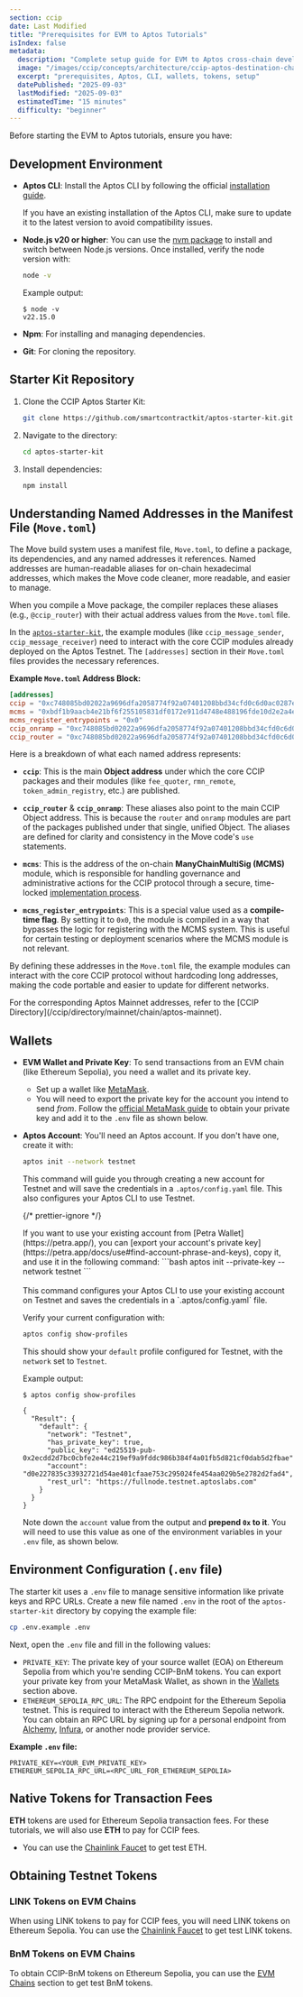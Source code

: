 ```yaml
---
section: ccip
date: Last Modified
title: "Prerequisites for EVM to Aptos Tutorials"
isIndex: false
metadata:
  description: "Complete setup guide for EVM to Aptos cross-chain development. Install Aptos CLI, Node.js, configure wallets, and get testnet tokens for CCIP Chainlink tutorials. Step-by-step instructions for developers building cross-chain applications."
  image: "/images/ccip/concepts/architecture/ccip-aptos-destination-chain.jpg"
  excerpt: "prerequisites, Aptos, CLI, wallets, tokens, setup"
  datePublished: "2025-09-03"
  lastModified: "2025-09-03"
  estimatedTime: "15 minutes"
  difficulty: "beginner"
---
```



Before starting the EVM to Aptos tutorials, ensure you have:

## Development Environment

- **Aptos CLI**: Install the Aptos CLI by following the official [installation guide](https://aptos.dev/en/build/cli).

    <Aside type="caution" title="Update Aptos CLI">

  If you have an existing installation of the Aptos CLI, make sure to update it to the latest version to avoid compatibility issues.

    </Aside>

- **Node.js v20 or higher**: You can use the [nvm package](http://nvm.sh/) to install and switch between Node.js versions. Once installed, verify the node version with:

  ```bash
  node -v
  ```

  Example output:

  ```text
  $ node -v
  v22.15.0
  ```

- **Npm**: For installing and managing dependencies.
- **Git**: For cloning the repository.

## Starter Kit Repository

1.  Clone the CCIP Aptos Starter Kit:

    ```bash
    git clone https://github.com/smartcontractkit/aptos-starter-kit.git
    ```

1.  Navigate to the directory:

    ```bash
    cd aptos-starter-kit
    ```

1.  Install dependencies:

    ```bash
    npm install
    ```

## Understanding Named Addresses in the Manifest File (`Move.toml`)

The Move build system uses a manifest file, `Move.toml`, to define a package, its dependencies, and any named addresses it references. Named addresses are human-readable aliases for on-chain hexadecimal addresses, which makes the Move code cleaner, more readable, and easier to manage.

When you compile a Move package, the compiler replaces these aliases (e.g., `@ccip_router`) with their actual address values from the `Move.toml` file.

In the [`aptos-starter-kit`](https://github.com/smartcontractkit/aptos-starter-kit), the example modules (like `ccip_message_sender`, `ccip_message_receiver`) need to interact with the core CCIP modules already deployed on the Aptos Testnet. The `[addresses]` section in their `Move.toml` files provides the necessary references.

**Example `Move.toml` Address Block:**

```toml
[addresses]
ccip = "0xc748085bd02022a9696dfa2058774f92a07401208bbd34cfd0c6d0ac0287ee45"
mcms = "0xbdf1b9aacb4e21bf6f255105831df0172e911d4748e488196fde10d2e2a4e32d"
mcms_register_entrypoints = "0x0"
ccip_onramp = "0xc748085bd02022a9696dfa2058774f92a07401208bbd34cfd0c6d0ac0287ee45"
ccip_router = "0xc748085bd02022a9696dfa2058774f92a07401208bbd34cfd0c6d0ac0287ee45"
```

Here is a breakdown of what each named address represents:

- **`ccip`**: This is the main **Object address** under which the core CCIP packages and their modules (like `fee_quoter`, `rmn_remote`, `token_admin_registry`, etc.) are published.

- **`ccip_router`** & **`ccip_onramp`**: These aliases also point to the main CCIP Object address. This is because the `router` and `onramp` modules are part of the packages published under that single, unified Object. The aliases are defined for clarity and consistency in the Move code's `use` statements.

- **`mcms`**: This is the address of the on-chain **ManyChainMultiSig (MCMS)** module, which is responsible for handling governance and administrative actions for the CCIP protocol through a secure, time-locked [implementation process](/ccip/concepts/architecture/onchain/aptos/upgradability#implementation-process).

- **`mcms_register_entrypoints`**: This is a special value used as a **compile-time flag**. By setting it to `0x0`, the module is compiled in a way that bypasses the logic for registering with the MCMS system. This is useful for certain testing or deployment scenarios where the MCMS module is not relevant.

By defining these addresses in the `Move.toml` file, the example modules can interact with the core CCIP protocol without hardcoding long addresses, making the code portable and easier to update for different networks.

<Aside type="note" title="Mainnet Addresses">
  For the corresponding Aptos Mainnet addresses, refer to the [CCIP
  Directory](/ccip/directory/mainnet/chain/aptos-mainnet).
</Aside>

## Wallets

- **EVM Wallet and Private Key**: To send transactions from an EVM chain (like Ethereum Sepolia), you need a wallet and its private key.
  - Set up a wallet like [MetaMask](https://metamask.io/).
  - You will need to export the private key for the account you intend to send _from_. Follow the [official MetaMask guide](https://support.metamask.io/configure/accounts/how-to-export-an-accounts-private-key/) to obtain your private key and add it to the `.env` file as shown below.

- **Aptos Account**: You'll need an Aptos account. If you don't have one, create it with:

  ```bash
  aptos init --network testnet
  ```

  This command will guide you through creating a new account for Testnet and will save the credentials in a `.aptos/config.yaml` file. This also configures your Aptos CLI to use Testnet.

  {/* prettier-ignore */}
  <Aside type="note" title="Note">
    If you want to use your existing account from [Petra Wallet](https://petra.app/), you can 
    [export your account's private key](https://petra.app/docs/use#find-account-phrase-and-keys),
    copy it, and use it in the following command:
    ```bash
    aptos init --private-key <YOUR_PRIVATE_KEY> --network testnet
    ```
    <br></br>
    This command configures your Aptos CLI to use your existing account on Testnet and saves the credentials in a `.aptos/config.yaml` file.
  </Aside>

  Verify your current configuration with:

  ```bash
  aptos config show-profiles
  ```

  This should show your `default` profile configured for Testnet, with the `network` set to `Testnet`.

  Example output:

  ```text
  $ aptos config show-profiles

  {
    "Result": {
      "default": {
        "network": "Testnet",
        "has_private_key": true,
        "public_key": "ed25519-pub-0x2ecdd2d7bc0cbfe2e44c219ef9a9fddc986b384f4a01fb5d821cf0dab5d2fbae",
        "account": "d0e227835c33932721d54ae401cfaae753c295024fe454aa029b5e2782d2fad4",
        "rest_url": "https://fullnode.testnet.aptoslabs.com"
      }
    }
  }
  ```

  Note down the `account` value from the output and **prepend `0x` to it**. You will need to use this value as one of the environment variables in your `.env` file, as shown below.

## Environment Configuration (`.env` file)

The starter kit uses a `.env` file to manage sensitive information like private keys and RPC URLs. Create a new file named `.env` in the root of the `aptos-starter-kit` directory by copying the example file:

```bash
cp .env.example .env
```

Next, open the `.env` file and fill in the following values:

- `PRIVATE_KEY`: The private key of your source wallet (EOA) on Ethereum Sepolia from which you're sending CCIP-BnM tokens. You can export your private key from your MetaMask Wallet, as shown in the [Wallets](/ccip/tutorials/aptos/destination/prerequisites#wallets) section above.
- `ETHEREUM_SEPOLIA_RPC_URL`: The RPC endpoint for the Ethereum Sepolia testnet. This is required to interact with the Ethereum Sepolia network. You can obtain an RPC URL by signing up for a personal endpoint from [Alchemy](https://www.alchemy.com/), [Infura](https://www.infura.io/), or another node provider service.

**Example `.env` file:**

```
PRIVATE_KEY=<YOUR_EVM_PRIVATE_KEY>
ETHEREUM_SEPOLIA_RPC_URL=<RPC_URL_FOR_ETHEREUM_SEPOLIA>
```

## Native Tokens for Transaction Fees

**ETH** tokens are used for Ethereum Sepolia transaction fees. For these tutorials, we will also use **ETH** to pay for CCIP fees.

- You can use the [Chainlink Faucet](https://faucet.chain.link) to get test ETH.

## Obtaining Testnet Tokens

### LINK Tokens on EVM Chains

When using LINK tokens to pay for CCIP fees, you will need LINK tokens on Ethereum Sepolia. You can use the [Chainlink Faucet](https://faucet.chain.link) to get test LINK tokens.

### BnM Tokens on EVM Chains

To obtain CCIP-BnM tokens on Ethereum Sepolia, you can use the [EVM Chains](/ccip/test-tokens#evm-chains) section to get test BnM tokens.
